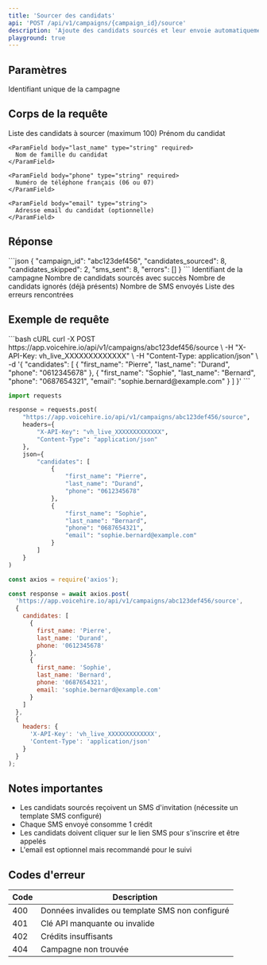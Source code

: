 ```yaml
---
title: 'Sourcer des candidats'
api: 'POST /api/v1/campaigns/{campaign_id}/source'
description: 'Ajoute des candidats sourcés et leur envoie automatiquement un SMS d\'invitation'
playground: true
---
```


## Paramètres

<ParamField path="campaign_id" type="string" required>
  Identifiant unique de la campagne
</ParamField>

## Corps de la requête

<ParamField body="candidates" type="array" required>
  Liste des candidats à sourcer (maximum 100)
  
  <Expandable title="Propriétés de chaque candidat">
    <ParamField body="first_name" type="string" required>
      Prénom du candidat
    </ParamField>
    
    <ParamField body="last_name" type="string" required>
      Nom de famille du candidat
    </ParamField>
    
    <ParamField body="phone" type="string" required>
      Numéro de téléphone français (06 ou 07)
    </ParamField>
    
    <ParamField body="email" type="string">
      Adresse email du candidat (optionnelle)
    </ParamField>
  </Expandable>
</ParamField>

## Réponse

<ResponseExample>
```json
{
  "campaign_id": "abc123def456",
  "candidates_sourced": 8,
  "candidates_skipped": 2,
  "sms_sent": 8,
  "errors": []
}
```
</ResponseExample>

<ResponseField name="campaign_id" type="string" required>
  Identifiant de la campagne
</ResponseField>

<ResponseField name="candidates_sourced" type="integer" required>
  Nombre de candidats sourcés avec succès
</ResponseField>

<ResponseField name="candidates_skipped" type="integer" required>
  Nombre de candidats ignorés (déjà présents)
</ResponseField>

<ResponseField name="sms_sent" type="integer" required>
  Nombre de SMS envoyés
</ResponseField>

<ResponseField name="errors" type="array">
  Liste des erreurs rencontrées
</ResponseField>

## Exemple de requête

<CodeGroup>
```bash cURL
curl -X POST https://app.voicehire.io/api/v1/campaigns/abc123def456/source \
  -H "X-API-Key: vh_live_XXXXXXXXXXXXX" \
  -H "Content-Type: application/json" \
  -d '{
    "candidates": [
      {
        "first_name": "Pierre",
        "last_name": "Durand",
        "phone": "0612345678"
      },
      {
        "first_name": "Sophie",
        "last_name": "Bernard",
        "phone": "0687654321",
        "email": "sophie.bernard@example.com"
      }
    ]
  }'
```

```python Python
import requests

response = requests.post(
    "https://app.voicehire.io/api/v1/campaigns/abc123def456/source",
    headers={
        "X-API-Key": "vh_live_XXXXXXXXXXXXX",
        "Content-Type": "application/json"
    },
    json={
        "candidates": [
            {
                "first_name": "Pierre",
                "last_name": "Durand",
                "phone": "0612345678"
            },
            {
                "first_name": "Sophie",
                "last_name": "Bernard",
                "phone": "0687654321",
                "email": "sophie.bernard@example.com"
            }
        ]
    }
)
```

```javascript Node.js
const axios = require('axios');

const response = await axios.post(
  'https://app.voicehire.io/api/v1/campaigns/abc123def456/source',
  {
    candidates: [
      {
        first_name: 'Pierre',
        last_name: 'Durand',
        phone: '0612345678'
      },
      {
        first_name: 'Sophie',
        last_name: 'Bernard',
        phone: '0687654321',
        email: 'sophie.bernard@example.com'
      }
    ]
  },
  {
    headers: {
      'X-API-Key': 'vh_live_XXXXXXXXXXXXX',
      'Content-Type': 'application/json'
    }
  }
);
```
</CodeGroup>

## Notes importantes

- Les candidats sourcés reçoivent un SMS d'invitation (nécessite un template SMS configuré)
- Chaque SMS envoyé consomme 1 crédit
- Les candidats doivent cliquer sur le lien SMS pour s'inscrire et être appelés
- L'email est optionnel mais recommandé pour le suivi

## Codes d'erreur

| Code | Description |
|------|-------------|
| 400 | Données invalides ou template SMS non configuré |
| 401 | Clé API manquante ou invalide |
| 402 | Crédits insuffisants |
| 404 | Campagne non trouvée |